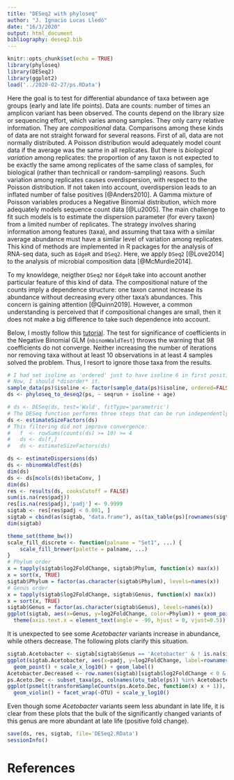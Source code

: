 ```yaml
---
title: "DESeq2 with phyloseq"
author: "J. Ignacio Lucas Lledó"
date: "16/3/2020"
output: html_document
bibliography: deseq2.bib
---
```


```r
knitr::opts_chunk$set(echo = TRUE)
library(phyloseq)
library(DESeq2)
library(ggplot2)
load('../2020-02-27/ps.RData')
```

Here the goal is to test for differential abundance of taxa between age groups
(early and late life points). Data are counts: number of times an amplicon variant
has been observed. The counts depend on the library size or sequencing effort, which
varies among samples. They only carry relative information. They are *compositional*
data. Comparisons among these kinds of data are not straight forward for several
reasons. First of all, data are not normally distributed. A Poisson distribution
would adequately model count data if the average was the same in all replicates.
But there is *biological variation* among replicates: the proportion of any taxon
is not expected to be exactly the same among replicates of the same class of
samples, for biological (rather than technicall or random-sampling) reasons. Such
variation among replicates causes overdispersion, with respect to the Poisson
distribution. If not taken into account, overdispersion leads to an inflated number
of false positives [@Anders2010]. A Gamma mixture of Poisson variables produces
a Negative Binomial distribution, which more adequately models sequence count data
[@Lu2005]. The main challenge to fit such models is to estimate the dispersion
parameter (for every taxon) from a limited number of replicates. The strategy
involves sharing information among features (taxa), and assuming that taxa with
a similar average abundance must have a similar level of variation among replicates.
This kind of methods are implemented in R packages for the analysis of RNA-seq
data, such as `EdgeR` and `DSeq2`. Here, we apply `DSeq2` [@Love2014] to the analysis
of microbial composition data [@McMurdie2014].

To my knowldege, neigther `DSeq2` nor `EdgeR` take into account another particular
feature of this kind of data. The compositional nature of the counts imply a
dependence structure: one taxon cannot increase its abundance without decreasing
every other taxa's abundances. This concern is gaining attention [@Quinn2019].
However, a common understanding is perceived that if compositional changes are
small, then it does not make a big difference to take such dependence into account.

Below, I mostly follow this [tutorial](https://joey711.github.io/phyloseq-extensions/DESeq2.html).
The test for significance of coefficients in the Negative Binomial GLM (`nbinomWaldTest`)
throws the warning that 98 coefficients do not converge. Neither increasing the number of
iterations nor removing taxa without at least 10 observations in at least 4 samples solved
the problem. Thus, I resort to ignore those taxa from the results.

```r
# I had set isoline as 'ordered' just to have isoline 6 in first position in plots.
# Now, I should *disorder* it.
sample_data(ps)$isoline <- factor(sample_data(ps)$isoline, ordered=FALSE)
ds <- phyloseq_to_deseq2(ps, ~ seqrun + isoline + age)

# ds <- DESeq(ds, test='Wald', fitType='parametric')
# The DESeq function performs three steps that can be run independently:
ds <- estimateSizeFactors(ds)
# This filtering did not improve convergence:
#   f  <- rowSums(counts(ds) >= 10) >= 4
#   ds <- ds[f,]
#   ds <- estimateSizeFactors(ds)

ds <- estimateDispersions(ds)
ds <- nbinomWaldTest(ds)
dim(ds)
ds <- ds[mcols(ds)$betaConv, ]
dim(ds)
res <- results(ds, cooksCutoff = FALSE)
sum(is.na(res$padj))
res[is.na(res$padj),'padj'] <- 9.9999
sigtab <- res[res$padj < 0.001, ]
sigtab = cbind(as(sigtab, "data.frame"), as(tax_table(ps)[rownames(sigtab), ], "matrix"))
dim(sigtab)
```

```r
theme_set(theme_bw())
scale_fill_discrete <- function(palname = "Set1", ...) {
    scale_fill_brewer(palette = palname, ...)
}
# Phylum order
x = tapply(sigtab$log2FoldChange, sigtab$Phylum, function(x) max(x))
x = sort(x, TRUE)
sigtab$Phylum = factor(as.character(sigtab$Phylum), levels=names(x))
# Genus order
x = tapply(sigtab$log2FoldChange, sigtab$Genus, function(x) max(x))
x = sort(x, TRUE)
sigtab$Genus = factor(as.character(sigtab$Genus), levels=names(x))
ggplot(sigtab, aes(x=Genus, y=log2FoldChange, color=Phylum)) + geom_point(size=6) + 
  theme(axis.text.x = element_text(angle = -90, hjust = 0, vjust=0.5))

```

It is unexpected to see some *Acetobacter* variants increase in abundance, while others
decrease. The following plots clarify this situation.

```r
sigtab.Acetobacter <- sigtab[sigtab$Genus == 'Acetobacter' & ! is.na(sigtab$Genus), ]
ggplot(sigtab.Acetobacter, aes(x=padj, y=log2FoldChange, label=rownames(sigtab.Acetobacter))) +
  geom_point() + scale_x_log10() + geom_label()
Acetobacter.Decreased <- row.names(sigtab)[sigtab$log2FoldChange < 0 & sigtab$Genus == 'Acetobacter' & ! is.na(sigtab$Genus)]
ps.Aceto.Dec <- subset_taxa(ps, colnames(otu_table(ps)) %in% Acetobacter.Decreased)
ggplot(psmelt(transformSampleCounts(ps.Aceto.Dec, function(x) x + 1)), aes(x=age, y=Abundance)) +
  geom_violin() + facet_wrap(~OTU) + scale_y_log10()
```

Even though some *Acetobacter* variants seem less abundant in late life, it is clear from these
plots that the bulk of the significantly changed variants of this genus are more abundant at
late life (positive fold change). 

```r
save(ds, res, sigtab, file='DESeq2.RData')
sessionInfo()
```

# References